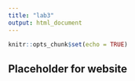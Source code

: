 ```yaml
---
title: "lab3"
output: html_document
---
```


```r
knitr::opts_chunk$set(echo = TRUE)
```

## Placeholder for website

